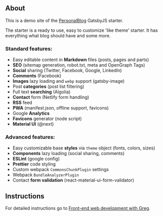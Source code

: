 
<Article>

# About

This is a demo site of the [PersonalBlog](https://github.com/greglobinski/gatsby-starter-personal-blog) GatsbyJS starter.

The starter is a ready to use, easy to customize 'like theme' starter. It has everything what blog should have and some more.

### Standard features:

- Easy editable content in **Markdown** files (posts, pages and parts)
- **SEO** (sitemap generation, robot.txt, meta and OpenGraph Tags)
- **Social** sharing (Twitter, Facebook, Google, LinkedIn)
- **Comments** (Facebook)
- **Images** lazy loading and `webp` support (gatsby-image)
- Post **categories** (post list filtering)
- Full text **searching** (Algolia)
- **Contact** form (Netlify form handling)
- **RSS** feed
- **PWA** (manifest.json, offline support, favicons)
- Google **Analytics**
- **Favicons** generator (node script)
- **Material UI** (@next)

### Advanced features:

- Easy customizable base **styles** via `theme` object (fonts, colors, sizes)
- **Components** lazy loading (social sharing, comments)
- **ESLint** (google config)
- **Prettier** code styling
- Custom webpack `CommonsChunkPlugin` settings
- Webpack `BundleAnalyzerPlugin`
- Contact **form validation** (react-material-ui-form-validator)

## Instructions

For detailed instructions go to [Front-end web development with Greg](https://dev.greglobinski.com/gatsby-starter-personal-blog/).

</Article>
